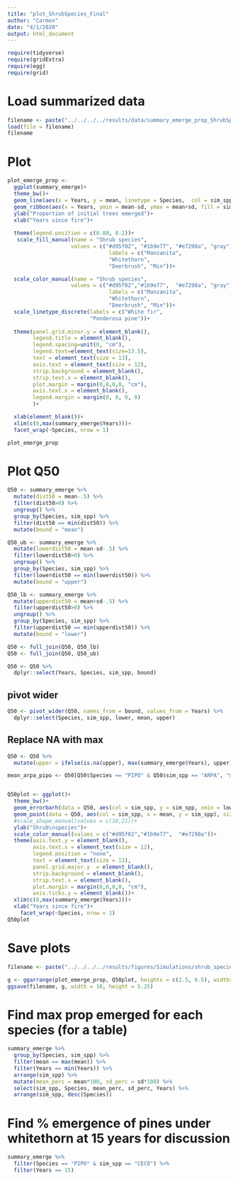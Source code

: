 ```yaml
---
title: "plot_ShrubSpecies_Final"
author: "Carmen"
date: "4/1/2020"
output: html_document
---
```


```r
require(tidyverse)
require(gridExtra)
require(egg)
require(grid)
```

# Load summarized data
```r
filename <- paste("../../../../results/data/summary_emerge_prop_ShrubSpp_", data_date,"_", n_reps, ".Rdata", sep = "")
load(file = filename) 
filename
```

# Plot
```r
plot_emerge_prop <- 
  ggplot(summary_emerge)+
  theme_bw()+
  geom_line(aes(x = Years, y = mean, linetype = Species,  col = sim_spp, group = interaction(Species, sim_spp)), size = 1.2)+
  geom_ribbon(aes(x = Years, ymin = mean-sd, ymax = mean+sd, fill = sim_spp, group = interaction(Species, sim_spp)), alpha = .2)+
  ylab("Proportion of initial trees emerged")+
  xlab("Years since fire")+
  
  theme(legend.position = c(0.88, 0.2))+
   scale_fill_manual(name = "Shrub species", 
                    values = c("#d95f02", "#1b9e77", "#e7298a", "gray"), 
                                labels = c("Manzanita", 
                                "Whitethorn", 
                                "Deerbrush", "Min"))+

  scale_color_manual(name = "Shrub species", 
                    values = c("#d95f02","#1b9e77",  "#e7298a", "gray"), 
                                labels = c("Manzanita", 
                                "Whitethorn", 
                                "Deerbrush", "Min"))+
  scale_linetype_discrete(labels = c("White fir",
                          "Ponderosa pine"))+
  
  theme(panel.grid.minor.y = element_blank(),
        legend.title = element_blank(),
        legend.spacing=unit(0, "cm"),
        legend.text=element_text(size=13.5),
        text = element_text(size = 13),
        axis.text = element_text(size = 12),
        strip.background = element_blank(),
        strip.text.x = element_blank(),
        plot.margin = margin(0,0,0,0, "cm"),
        axis.text.x = element_blank(),
        legend.margin = margin(0, 0, 0, 0)
        )+

  xlab(element_blank())+
  xlim(c(8,max(summary_emerge$Years)))+
  facet_wrap(~Species, nrow = 1)

plot_emerge_prop
```

# Plot Q50 
```r
Q50 <- summary_emerge %>% 
  mutate(dist50 = mean-.5) %>% 
  filter(dist50>0) %>%
  ungroup() %>% 
  group_by(Species, sim_spp) %>% 
  filter(dist50 == min(dist50)) %>% 
  mutate(bound = "mean")

Q50_ub <- summary_emerge %>% 
  mutate(lowerdist50 = mean-sd-.5) %>% 
  filter(lowerdist50>0) %>%
  ungroup() %>% 
  group_by(Species, sim_spp) %>% 
  filter(lowerdist50 == min(lowerdist50)) %>% 
  mutate(bound = "upper")

Q50_lb <- summary_emerge %>% 
  mutate(upperdist50 = mean+sd-.5) %>% 
  filter(upperdist50>0) %>%
  ungroup() %>% 
  group_by(Species, sim_spp) %>% 
  filter(upperdist50 == min(upperdist50)) %>% 
  mutate(bound = "lower")

```

```r
Q50 <- full_join(Q50, Q50_lb) 
Q50 <- full_join(Q50, Q50_ub) 

Q50 <- Q50 %>% 
  dplyr::select(Years, Species, sim_spp, bound)
```

## pivot wider
```r
Q50 <- pivot_wider(Q50, names_from = bound, values_from = Years) %>% 
  dplyr::select(Species, sim_spp, lower, mean, upper)
```

## Replace NA with max
```r
Q50 <- Q50 %>% 
  mutate(upper = ifelse(is.na(upper), max(summary_emerge$Years), upper))
```

```r
mean_arpa_pipo <- Q50[Q50$Species == "PIPO" & Q50$sim_spp == "ARPA", "mean"] %>% unlist()
```

```r

```


```r
Q50plot <- ggplot()+
  theme_bw()+
  geom_errorbarh(data = Q50, aes(col = sim_spp, y = sim_spp, xmin = lower, xmax = upper), size = 1, height = 0.5)+
  geom_point(data = Q50, aes(col = sim_spp, x = mean, y = sim_spp), size = 1, fill = "white", stroke = 1.5)+
  #scale_shape_manual(values = c(16,21))+
  ylab("Shrub\nspecies")+
  scale_color_manual(values = c("#d95f02","#1b9e77",  "#e7298a"))+
  theme(axis.text.y = element_blank(),
        axis.text.x = element_text(size = 12),
        legend.position = "none", 
        text = element_text(size = 13),
        panel.grid.major.y  = element_blank(),
        strip.background = element_blank(),
        strip.text.x = element_blank(),
        plot.margin = margin(0,0,0,0, "cm"),
        axis.ticks.y = element_blank())+
  xlim(c(8,max(summary_emerge$Years)))+
  xlab("Years since fire")+
    facet_wrap(~Species, nrow = 1)
Q50plot
```

# Save plots
```r
filename <- paste("../../../../results/figures/Simulations/shrub_species_overall_withQ50_", data_date, "_", n_reps, ".jpeg", sep = "")

g <- ggarrange(plot_emerge_prop, Q50plot, heights = c(2.5, 0.5), widths = 4)
ggsave(filename, g, width = 10, height = 5.25)
```

# Find max prop emerged for each species (for a table)
```r
summary_emerge %>% 
  group_by(Species, sim_spp) %>% 
  filter(mean == max(mean)) %>% 
  filter(Years == min(Years)) %>% 
  arrange(sim_spp) %>% 
  mutate(mean_perc = mean*100, sd_perc = sd*100) %>% 
  select(sim_spp, Species, mean_perc, sd_perc, Years) %>% 
  arrange(sim_spp, desc(Species))
```

# Find % emergence of pines under whitethorn at 15 years for discussion
```r
summary_emerge %>% 
  filter(Species == "PIPO" & sim_spp == "CECO") %>% 
  filter(Years == 15)
```

